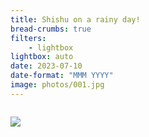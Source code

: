 ```yaml
---
title: Shishu on a rainy day!
bread-crumbs: true
filters:
    - lightbox
lightbox: auto
date: 2023-07-10
date-format: "MMM YYYY"
image: photos/001.jpg
---
```




::: {style="display: grid;grid-template-columns: repeat(auto-fill, minmax(250px, 1fr));grid-gap: 1em;"}


![](photos/001.jpg){group="my-gallery"}

:::
